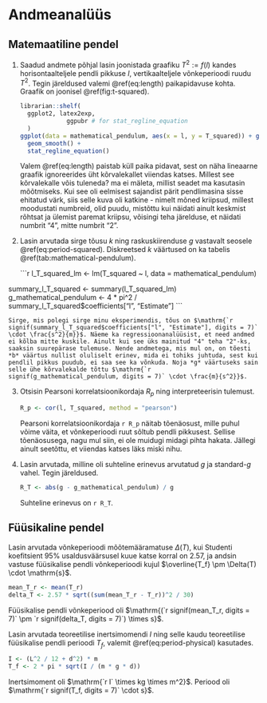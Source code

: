 # Andmeanalüüs

## Matemaatiline pendel

1.  Saadud andmete põhjal lasin joonistada graafiku $T^2 := f(l)$ kandes horisontaalteljele pendli pikkuse *l*, vertikaalteljele võnkeperioodi ruudu $T^2$. Tegin järeldused valemi \@ref(eq:length) paikapidavuse kohta. Graafik on joonisel \@ref(fig:t-squared).

    ```r
librarian::shelf(
  ggplot2, latex2exp,
                 ggpubr # for stat_regline_equation
  )
ggplot(data = mathematical_pendulum, aes(x = l, y = T_squared)) + geom_point() + labs(x = TeX("$\\frac{l}{m}$"), y = TeX("$\\frac{T^2}{s^2}$")) +
  geom_smooth() +
  stat_regline_equation()

    ```

    Valem \@ref(eq:length) paistab küll paika pidavat, sest on näha lineaarne graafik ignoreerides üht kõrvalekallet viiendas katses. Millest see kõrvalekalle võis tuleneda? ma ei mäleta, millist seadet ma kasutasin mõõtmiseks. Kui see oli eelmisest sajandist pärit pendlimasina sisse ehitatud värk, siis selle kuva oli katkine - nimelt mõned kriipsud, millest moodustati numbreid, olid puudu, mistõttu kui näidati ainult keskmist rõhtsat ja ülemist paremat kriipsu, võisingi teha järelduse, et näidati numbrit "4", mitte numbrit "2".

2.  Lasin arvutada sirge tõusu *k* ning raskuskiirenduse *g* vastavalt seosele \@ref(eq:period-squared). Diskreetsed *k* väärtused on ka tabelis \@ref(tab:mathematical-pendulum).

    ```r
    l_T_squared_lm <- lm(T_squared ~ l, data = mathematical_pendulum)

summary_l_T_squared <- summary(l_T_squared_lm)
g_mathematical_pendulum <- 4 * pi^2 / summary_l_T_squared$coefficients["l", "Estimate"]
    ```

    Sirge, mis polegi sirge minu eksperimendis, tõus on $\mathrm{`r signif(summary_l_T_squared$coefficients["l", "Estimate"], digits = 7)` \cdot \frac{s^2}{m}}$. Näeme ka regressioonanalüüsist, et need andmed ei kõlba mitte kuskile. Ainult kui see üks mainitud "4" teha "2"-ks, saaksin suurepärase tulemuse. Nende andmetega, mis mul on, on tõesti *b* väärtus nullist oluliselt erinev, mida ei tohiks juhtuda, sest kui pendlil pikkus puudub, ei saa see ka võnkuda. Noja *g* väärtuseks sain selle ühe kõrvalekalde tõttu $\mathrm{`r signif(g_mathematical_pendulum, digits = 7)` \cdot \frac{m}{s^2}}$.
    
3.  Otsisin Pearsoni korrelatsioonikordaja $R_p$ ning interpreteerisin tulemust.

    ```r
    R_p <- cor(l, T_squared, method = "pearson")
    ```
    
    Pearsoni korrelatsioonikordaja `r R_p` näitab tõenäosust, mille puhul võime väita, et võnkeperioodi ruut sõltub pendli pikkusest. Sellise tõenäosusega, nagu mul siin, ei ole muidugi midagi pihta hakata. Jällegi ainult seetõttu, et viiendas katses läks miski nihu.
    
4.  Lasin arvutada, milline oli suhteline erinevus arvutatud *g* ja standard-*g* vahel. Tegin järeldused.

    ```r
    R_T <- abs(g - g_mathematical_pendulum) / g
    ```
    
    Suhteline erinevus on `r R_T`.

## Füüsikaline pendel

Lasin arvutada võnkeperioodi mõõtemääramatuse $\Delta(T)$, kui Studenti koefitsient 95% usaldusväärsusel kuue katse korral on 2.57, ja andsin vastuse füüsikalise pendli võnkeperioodi kujul $\overline{T_f} \pm \Delta(T) \cdot \mathrm{s}$.
```r
mean_T_r <- mean(T_r)
delta_T <- 2.57 * sqrt((sum(mean_T_r - T_r))^2 / 30)
```

Füüsikalise pendli võnkeperiood oli $\mathrm{(`r signif(mean_T_r, digits = 7)` \pm `r signif(delta_T, digits = 7)`) \times s}$.


Lasin arvutada teoreetilise inertsimomendi *I* ning selle kaudu teoreetilise füüsikalise pendli perioodi $T_f$, valemit \@ref(eq:period-physical) kasutades.
```r
I <- (L^2 / 12 + d^2) * m
T_f <- 2 * pi * sqrt(I / (m * g * d))
```

Inertsimoment oli $\mathrm{`r I` \times kg \times m^2}$. Periood oli $\mathrm{`r signif(T_f, digits = 7)` \cdot s}$.
